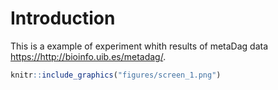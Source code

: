 # Introduction {.unnumbered}

This is a example of experiment whith results of metaDag data <https://http://bioinfo.uib.es/metadag/>.

```r
knitr::include_graphics("figures/screen_1.png")
```
